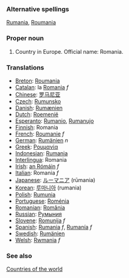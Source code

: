 ===Alternative spellings===
[[Rumania]], [[Roumania]]

===Proper noun===
# Country in Europe. Official name: Romania.

===Translations===
*[[Breton]]: [[Roumania]]
*[[Catalan]]: la [[Romania]] ''f''
*[[Chinese]]: [[罗马尼亚]]
*[[Czech]]: [[Rumunsko]]
*[[Danish]]: [[Rumænien]]
*[[Dutch]]: [[Roemenië]]
*[[Esperanto]]: [[Rumanio]], [[Rumanujo]]
*[[Finnish]]: Romania
*[[French]]: [[Roumanie]] ''f''
*[[German]]: [[Rumänien]] ''n''
*[[Greek]]: [[Ρουμανία]]
*[[Indonesian]]: [[Rumania]]
*[[Interlingua]]: Romania
*[[Irish]]: [[an Rómáin]] ''f''
*[[Italian]]: Romania ''f''
*[[Japanese]]: [[ルーマニア]] (rūmania)
*[[Korean]]: [[루마니아]] (rumania)
*[[Polish]]: [[Rumunia]]
*[[Portuguese]]: [[Roménia]]
*[[Romanian]]: [[România]]
*[[Russian]]: [[Румыния]]
*[[Slovene]]: [[Romunija]] ''f''
*[[Spanish]]: [[Rumania]] ''f'', [[Rumanía]] ''f''
*[[Swedish]]: [[Rumänien]]
*[[Welsh]]: [[Rwmania]] ''f''

===See also===
[[Countries of the world]]